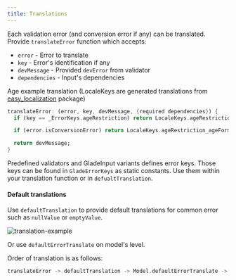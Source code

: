 ```yaml
---
title: Translations
---
```


Each validation error (and conversion error if any) can be translated. Provide `translateError` function which accepts:

- `error` - Error to translate
- `key` - Error's identification if any
- `devMessage` - Provided `devError` from validator
- `dependencies` - Input's dependencies

Age example translation (LocaleKeys are generated translations from [easy_localization](https://pub.dev/packages/easy_localization) package)

```dart
translateError: (error, key, devMessage, {required dependencies}) {
  if (key == _ErrorKeys.ageRestriction) return LocaleKeys.ageRestriction_under18.tr();

  if (error.isConversionError) return LocaleKeys.ageRestriction_ageFormat.tr();

  return devMessage;
}
```

Predefined validators and GladeInput variants defines error keys. Those keys can be found in `GladeErrorKeys` as static constants. Use them within your translation function or in `defualtTranslation`. 

#### Default translations
Use `defaultTranslation` to provide default translations for common error such as `nullValue` or  `emptyValue`. 

![translation-example](/assets/translation.gif)

Or use `defaultErrorTranslate` on model's level.

Order of translation is as follows:

```dart
translateError -> defaultTranslation -> Model.defaultErrorTranslate -> error.devMessage 
```